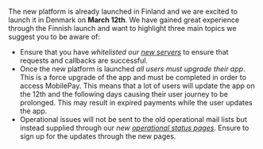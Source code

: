 The new platform is already launched in Finland and we are excited to launch it in Denmark on **March 12th**. We have gained great experience through the Finnish launch and want to highlight three main topics we suggest you to be aware of:
- Ensure that  you have *whitelisted our [new servers](https://developer.vippsmobilepay.com/docs/developer-resources/servers/)* to ensure that requests and callbacks are successful.   
- Once the new platform is launched *all users must upgrade their app*. This is a force upgrade of the app and must be completed in order to access MobilePay. This means that a lot of users will update the app on the 12th and the following days causing their user journey to be prolonged. This may result in expired payments while the user updates the app. 
- Operational issues will not be sent to the old operational mail lists but instead supplied through our *new [operational status pages](https://developer.vippsmobilepay.com/docs/developer-resources/status-pages/)*. Ensure to sign up for the updates through the new pages. 
